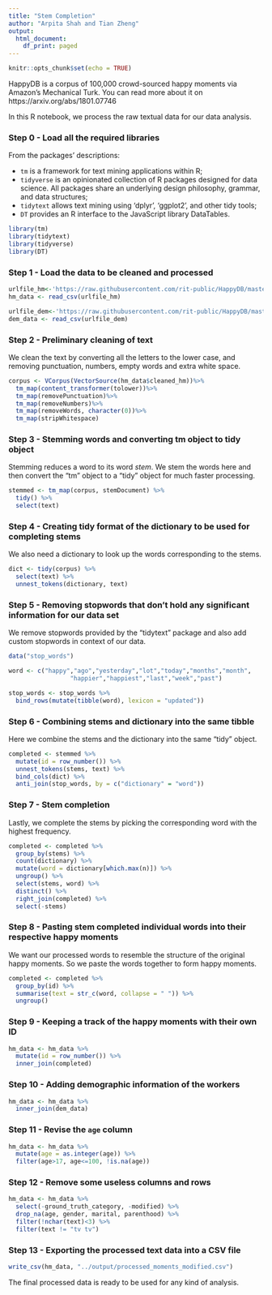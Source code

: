 ```yaml
---
title: "Stem Completion"
author: "Arpita Shah and Tian Zheng"
output:
  html_document:
    df_print: paged
---
```


```r
knitr::opts_chunk$set(echo = TRUE)
```

HappyDB is a corpus of 100,000 crowd-sourced happy moments via Amazon's Mechanical Turk. You can read more about it on https://arxiv.org/abs/1801.07746

In this R notebook, we process the raw textual data for our data analysis.

### Step 0 - Load all the required libraries

From the packages' descriptions:

+ `tm` is a framework for text mining applications within R;
+ `tidyverse` is an opinionated collection of R packages designed for data science. All packages share an underlying design philosophy, grammar, and data structures;
+ `tidytext` allows text mining using 'dplyr', 'ggplot2', and other tidy tools;
+ `DT` provides an R interface to the JavaScript library DataTables.

```r
library(tm)
library(tidytext)
library(tidyverse)
library(DT)
```

### Step 1 - Load the data to be cleaned and processed

```r
urlfile_hm<-'https://raw.githubusercontent.com/rit-public/HappyDB/master/happydb/data/cleaned_hm.csv'
hm_data <- read_csv(urlfile_hm)

urlfile_dem<-'https://raw.githubusercontent.com/rit-public/HappyDB/master/happydb/data/demographic.csv'
dem_data <- read_csv(urlfile_dem)
```

### Step 2 - Preliminary cleaning of text

We clean the text by converting all the letters to the lower case, and removing punctuation, numbers, empty words and extra white space.

```r
corpus <- VCorpus(VectorSource(hm_data$cleaned_hm))%>%
  tm_map(content_transformer(tolower))%>%
  tm_map(removePunctuation)%>%
  tm_map(removeNumbers)%>%
  tm_map(removeWords, character(0))%>%
  tm_map(stripWhitespace)
```

### Step 3 - Stemming words and converting tm object to tidy object

Stemming reduces a word to its word *stem*. We stem the words here and then convert the "tm" object to a "tidy" object for much faster processing.

```r
stemmed <- tm_map(corpus, stemDocument) %>%
  tidy() %>%
  select(text)
```

### Step 4 - Creating tidy format of the dictionary to be used for completing stems

We also need a dictionary to look up the words corresponding to the stems.

```r
dict <- tidy(corpus) %>%
  select(text) %>%
  unnest_tokens(dictionary, text)
```

### Step 5 - Removing stopwords that don't hold any significant information for our data set

We remove stopwords provided by the "tidytext" package and also add custom stopwords in context of our data.

```r
data("stop_words")

word <- c("happy","ago","yesterday","lot","today","months","month",
                 "happier","happiest","last","week","past")

stop_words <- stop_words %>%
  bind_rows(mutate(tibble(word), lexicon = "updated"))
```

### Step 6 - Combining stems and dictionary into the same tibble

Here we combine the stems and the dictionary into the same "tidy" object.

```r
completed <- stemmed %>%
  mutate(id = row_number()) %>%
  unnest_tokens(stems, text) %>%
  bind_cols(dict) %>%
  anti_join(stop_words, by = c("dictionary" = "word"))
```

### Step 7 - Stem completion

Lastly, we complete the stems by picking the corresponding word with the highest frequency.

```r
completed <- completed %>%
  group_by(stems) %>%
  count(dictionary) %>%
  mutate(word = dictionary[which.max(n)]) %>%
  ungroup() %>%
  select(stems, word) %>%
  distinct() %>%
  right_join(completed) %>%
  select(-stems)
```

### Step 8 - Pasting stem completed individual words into their respective happy moments

We want our processed words to resemble the structure of the original happy moments. So we paste the words together to form happy moments.

```r
completed <- completed %>%
  group_by(id) %>%
  summarise(text = str_c(word, collapse = " ")) %>%
  ungroup()
```

### Step 9 - Keeping a track of the happy moments with their own ID

```r
hm_data <- hm_data %>%
  mutate(id = row_number()) %>%
  inner_join(completed)
```

### Step 10 - Adding demographic information of the workers

```r
hm_data <- hm_data %>%
  inner_join(dem_data)
```

### Step 11 - Revise the `age` column

```r
hm_data <- hm_data %>% 
  mutate(age = as.integer(age)) %>%
  filter(age>17, age<=100, !is.na(age))
```

### Step 12 - Remove some useless columns and rows

```r
hm_data <- hm_data %>%
  select(-ground_truth_category, -modified) %>%
  drop_na(age, gender, marital, parenthood) %>%
  filter(!nchar(text)<3) %>%
  filter(text != "tv tv")
```


### Step 13 - Exporting the processed text data into a CSV file

```r
write_csv(hm_data, "../output/processed_moments_modified.csv")
```

The final processed data is ready to be used for any kind of analysis.